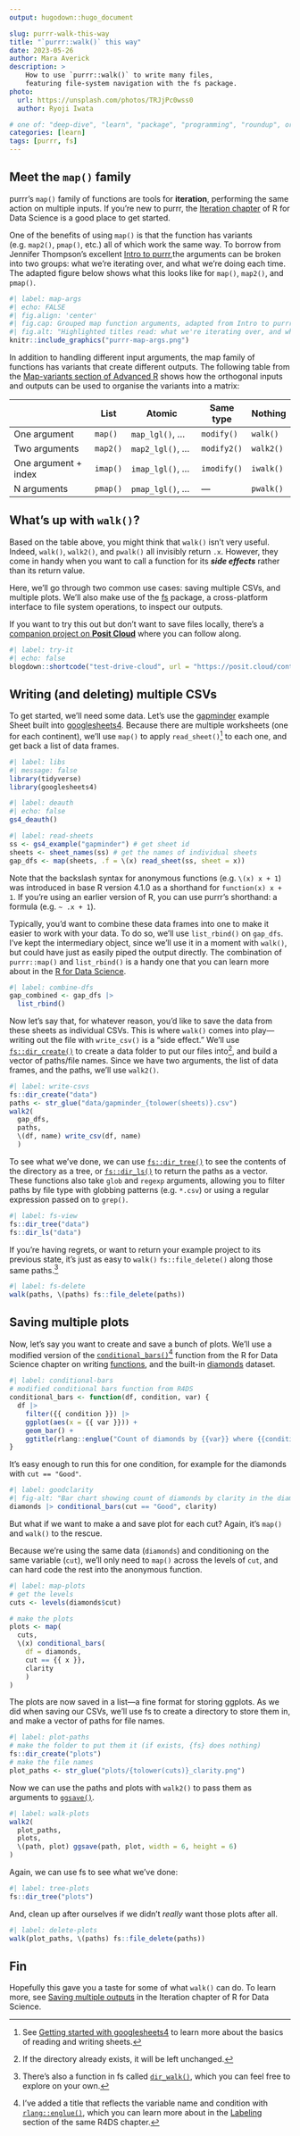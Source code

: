 ```yaml
---
output: hugodown::hugo_document

slug: purrr-walk-this-way
title: "`purrr::walk()` this way"
date: 2023-05-26
author: Mara Averick
description: >
    How to use `purrr::walk()` to write many files, 
    featuring file-system navigation with the fs package.
photo:
  url: https://unsplash.com/photos/TRJjPc0wss0
  author: Ryoji Iwata

# one of: "deep-dive", "learn", "package", "programming", "roundup", or "other"
categories: [learn] 
tags: [purrr, fs]
---
```


<!--
TODO:
* [x] Look over / edit the post's title in the yaml
* [x] Edit (or delete) the description; note this appears in the Twitter card
* [x] Pick category and tags (see existing with `hugodown::tidy_show_meta()`)
* [x] Find photo & update yaml metadata
* [x] Create `thumbnail-sq.jpg`; height and width should be equal
* [x] Create `thumbnail-wd.jpg`; width should be >5x height
* [x] `hugodown::use_tidy_thumbnails()`
* [ ] Add intro sentence, e.g. the standard tagline for the package
* [ ] `usethis::use_tidy_thanks()`
-->

## Meet the `map()` family

purrr's `map()` family of functions are tools for **iteration**, performing the same action on multiple inputs.
If you're new to purrr, the [Iteration chapter](https://r4ds.had.co.nz/iteration.html#iteration) of R for Data Science is a good place to get started.

One of the benefits of using `map()` is that the function has variants (e.g. `map2()`, `pmap()`, etc.) all of which work the same way.
To borrow from Jennifer Thompson's excellent [Intro to purrr](https://github.com/jenniferthompson/RLadiesIntroToPurrr),the arguments can be broken into two groups: what we're iterating over, and what we're doing each time.
The adapted figure below shows what this looks like for `map()`, `map2()`, and `pmap()`.

```r
#| label: map-args
#| echo: FALSE
#| fig.align: 'center'
#| fig.cap: Grouped map function arguments, adapted from Intro to purrr by Jennifer Thompson
#| fig.alt: "Highlighted titles read: what we're iterating over, and what we're doing each time. For map(.x = , .f = ) .x is what we're iterating over and .f is what we're doing each time. For map2(.x = , .y = , .f = ) .x and .y are what we're iterating over and .f is what we're doing each time. For pmap(.l = list(), .f = ) .l is what we're iterating over and .f is what we're doing each time."
knitr::include_graphics("purrr-map-args.png")
```

In addition to handling different input arguments, the map family of functions has variants that create different outputs.
The following table from the [Map-variants section of Advanced R](https://adv-r.hadley.nz/functionals.html#map-variants) shows how the orthogonal inputs and outputs can be used to organise the variants into a matrix:

|                      | List     | Atomic            | Same type   | Nothing   |
|----------------------|----------|-------------------|-------------|-----------|
| One argument         | `map()`  | `map_lgl()`, ...  | `modify()`  | `walk()`  |
| Two arguments        | `map2()` | `map2_lgl()`, ... | `modify2()` | `walk2()` |
| One argument + index | `imap()` | `imap_lgl()`, ... | `imodify()` | `iwalk()` |
| N arguments          | `pmap()` | `pmap_lgl()`, ... | ---         | `pwalk()` |

## What's up with `walk()`?

Based on the table above, you might think that `walk()` isn't very useful.
Indeed, `walk()`, `walk2()`, and `pwalk()` all invisibly return `.x`.
However, they come in handy when you want to call a function for its ***side effects*** rather than its return value.

Here, we'll go through two common use cases: saving multiple CSVs, and multiple plots.
We'll also make use of the [fs](https://fs.r-lib.org/) package, a cross-platform interface to file system operations, to inspect our outputs.

If you want to try this out but don't want to save files locally, there's a [companion project on **Posit Cloud**](https://posit.cloud/content/5983147) where you can follow along.

```r
#| label: try-it
#| echo: false
blogdown::shortcode("test-drive-cloud", url = "https://posit.cloud/content/5983147")
```

## Writing (and deleting) multiple CSVs

To get started, we'll need some data.
Let's use the [gapminder](https://googlesheets4.tidyverse.org/reference/gs4_examples.html) example Sheet built into [googlesheets4](https://googlesheets4.tidyverse.org/).
Because there are multiple worksheets (one for each continent), we'll use `map()` to apply `read_sheet()`[^1] to each one, and get back a list of data frames.

```r
#| label: libs
#| message: false
library(tidyverse)
library(googlesheets4)
```

```r
#| label: deauth
#| echo: false
gs4_deauth()
```

```r
#| label: read-sheets
ss <- gs4_example("gapminder") # get sheet id
sheets <- sheet_names(ss) # get the names of individual sheets
gap_dfs <- map(sheets, .f = \(x) read_sheet(ss, sheet = x))
```

Note that the backslash syntax for anonymous functions (e.g. `\(x) x + 1`) was introduced in base R version 4.1.0 as a shorthand for `function(x) x + 1`.
If you're using an earlier version of R, you can use purrr's shorthand: a formula (e.g. `~ .x + 1`).

Typically, you'd want to combine these data frames into one to make it easier to work with your data.
To do so, we'll use `list_rbind()` on `gap_dfs`.
I've kept the intermediary object, since we'll use it in a moment with `walk()`, but could have just as easily piped the output directly.
The combination of `purrr::map()` and `list_rbind()` is a handy one that you can learn more about in the [R for Data Science](https://r4ds.hadley.nz/iteration.html?#purrrmap-and-list_rbind).

```r
#| label: combine-dfs
gap_combined <- gap_dfs |>
  list_rbind()
```

Now let's say that, for whatever reason, you'd like to save the data from these sheets as individual CSVs.
This is where `walk()` comes into play---writing out the file with `write_csv()` is a "side effect." We'll use [`fs::dir_create()`](https://fs.r-lib.org/reference/create.html) to create a data folder to put our files into[^2], and build a vector of paths/file names.
Since we have two arguments, the list of data frames, and the paths, we'll use `walk2()`.

```r
#| label: write-csvs
fs::dir_create("data")
paths <- str_glue("data/gapminder_{tolower(sheets)}.csv")
walk2(
  gap_dfs, 
  paths,
  \(df, name) write_csv(df, name)
  )
```

To see what we've done, we can use [`fs::dir_tree()`](https://fs.r-lib.org/reference/dir_tree.html) to see the contents of the directory as a tree, or [`fs::dir_ls()`](https://fs.r-lib.org/reference/dir_ls.html) to return the paths as a vector.
These functions also take `glob` and `regexp` arguments, allowing you to filter paths by file type with globbing patterns (e.g. `*.csv`) or using a regular expression passed on to `grep()`.

```r
#| label: fs-view
fs::dir_tree("data")
fs::dir_ls("data")
```

If you're having regrets, or want to return your example project to its previous state, it's just as easy to `walk()` `fs::file_delete()` along those same paths.[^3]

```r
#| label: fs-delete
walk(paths, \(paths) fs::file_delete(paths))
```

## Saving multiple plots

Now, let's say you want to create and save a bunch of plots.
We'll use a modified version of the [`conditional_bars()`](https://r4ds.hadley.nz/functions.html#combining-with-other-tidyverse)[^4] function from the R for Data Science chapter on writing [functions](https://r4ds.hadley.nz/functions.html), and the built-in [diamonds](https://ggplot2.tidyverse.org/reference/diamonds.html) dataset.

```r
#| label: conditional-bars
# modified conditional bars function from R4DS
conditional_bars <- function(df, condition, var) {
  df |>
    filter({{ condition }}) |>
    ggplot(aes(x = {{ var }})) +
    geom_bar() +
    ggtitle(rlang::englue("Count of diamonds by {{var}} where {{condition}}"))
}
```

It's easy enough to run this for one condition, for example for the diamonds with `cut == "Good"`.

```r
#| label: goodclarity
#| fig-alt: "Bar chart showing count of diamonds by clarity in the diamonds dataset where the cut == Good."
diamonds |> conditional_bars(cut == "Good", clarity)
```

But what if we want to make a and save plot for each cut?
Again, it's `map()` and `walk()` to the rescue.

Because we're using the same data (`diamonds`) and conditioning on the same variable (`cut`), we'll only need to `map()` across the levels of `cut`, and can hard code the rest into the anonymous function.

```r
#| label: map-plots
# get the levels
cuts <- levels(diamonds$cut)

# make the plots
plots <- map(
  cuts,
  \(x) conditional_bars(
    df = diamonds,
    cut == {{ x }},
    clarity
    )
)
```

The plots are now saved in a list---a fine format for storing ggplots.
As we did when saving our CSVs, we'll use fs to create a directory to store them in, and make a vector of paths for file names.

```r
#| label: plot-paths
# make the folder to put them it (if exists, {fs} does nothing)
fs::dir_create("plots")
# make the file names
plot_paths <- str_glue("plots/{tolower(cuts)}_clarity.png")
```

Now we can use the paths and plots with `walk2()` to pass them as arguments to [`ggsave()`](https://ggplot2.tidyverse.org/reference/ggsave.html).

```r
#| label: walk-plots
walk2(
  plot_paths,
  plots,
  \(path, plot) ggsave(path, plot, width = 6, height = 6)
)
```

Again, we can use fs to see what we've done:

```r
#| label: tree-plots
fs::dir_tree("plots")
```

And, clean up after ourselves if we didn't *really* want those plots after all.

```r
#| label: delete-plots
walk(plot_paths, \(paths) fs::file_delete(paths))
```

## Fin

Hopefully this gave you a taste for some of what `walk()` can do.
To learn more, see [Saving multiple outputs](https://r4ds.hadley.nz/iteration.html#saving-multiple-outputs) in the Iteration chapter of R for Data Science.

[^1]: See [Getting started with googlesheets4](https://googlesheets4.tidyverse.org/articles/googlesheets4.html) to learn more about the basics of reading and writing sheets.

[^2]: If the directory already exists, it will be left unchanged.

[^3]: There's also a function in fs called [`dir_walk()`](https://fs.r-lib.org/reference/dir_ls.html), which you can feel free to explore on your own.

[^4]: I've added a title that reflects the variable name and condition with [`rlang::englue()`](https://rlang.r-lib.org/reference/englue.html), which you can learn more about in the [Labeling](https://r4ds.hadley.nz/functions.html#labeling) section of the same R4DS chapter.

